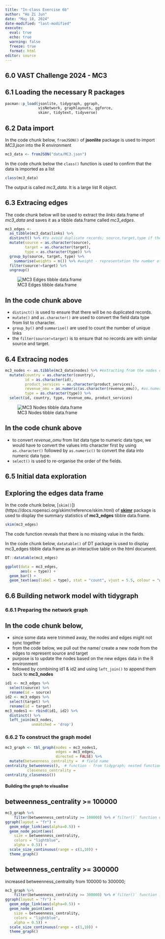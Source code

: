 ```yaml
---
title: "In-class Exercise 6b"
author: "Ho Zi Jun"
date: "May 18, 2024"
date-modified: "last-modified"
execute:
  eval: true
  echo: true
  warning: false
  freeze: true
  format: html
editor: source
---
```


## [6.0]{style="colour:grey"} VAST Challenge 2024 - MC3

## [6.1]{style="colour:grey"} Loading the necessary R packages

```r
pacman::p_load(jsonlite, tidygraph, ggraph,
               visNetwork, graphlayouts, ggforce,
               skimr, tidytext, tidyverse)
```

## [6.2]{style="colour:grey"} Data import

In the code chunk below, `fromJSON()` of **jsonlite** package is used to import *MC3.json* into the R environment

```r
mc3_data <- fromJSON("data/MC3.json")
```

In the code chunk below the `class()` function is used to confirm that the data is imported as a list

```r
class(mc3_data)
```

The output is called *mc3_data*. It is a large list R object.

## [6.3]{style="colour:grey"} Extracing edges

The code chunk below will be used to extract the *links* data.frame of *mc3_data* and saves it as a tibble data.frame called *mc3_edges*.

```r
mc3_edges <-
  as_tibble(mc3_data$links) %>%
  distinct() %>% #to avoid duplicate records; source,target,type if they are the same will be treated as duplicates and kept as one
  mutate(source = as.character(source),
         target = as.character(target),
         type = as.character(type)) %>%
  group_by(source, target, type) %>%
    summarise(weights = n()) %>% #weight - representation the number of linkages
  filter(source!=target) %>%
  ungroup()
```

![MC3 Edges tibble data.frame](mc3edges.png)

::: callout-note
## In the code chunk above

-   `distinct()` is used to ensure that there will be no duplicated records.
-   `mutate()` and `as.character()` are used to convert the field data type from list to character.
-   `group_by()` and `summarise()` are used to count the number of unique links
-   the `filter(source!=target)` is to ensure that no records are with similar source and target.
:::

## [6.4]{style="colour:grey"} Extracing nodes

```r
mc3_nodes <- as.tibble(mc3_data$nodes) %>% #extracting from the nodes data.frame
  mutate(country = as.character(country),
         id = as.character(id),
         product_services = as.character(product_services),
         revenue_omu = as.numeric(as.character(revenue_omu)), #as.numeric() since revenue should be processed as number to be able to do statistical analysis such as average
         type = as.character(type)) %>%
  select(id, country, type, revenue_omu, product_services)
```

![MC3 Nodes tibble data.frame](mc3nodes.png)

::: callout-note
## In the code chunk above

-   to convert *revenue_omu* from list data type to numeric data type, we would have to convert the values into character first by using `as.character()` followed by `as.numeric()` to convert the data into numeric data type.
-   `select()` is used to re-organise the order of the fields.
:::

## [6.5]{style="colour:grey"} Initial data exploration

## Exploring the edges data frame

In the code chunk below, \[`skim()`\])(https://docs.ropensci.org/skimr/reference/skim.html) of [**skimr**](https://docs.ropensci.org/skimr/reference/index.html) package is used to display the summary statistics of **mc3_edges** tibble data.frame.

```r
skim(mc3_edges)
```

The code function reveals that there is no missing value in the fields.

In the code chunk below, `datatable()` of DT package is used to display mc3_edges tibble data.frame as an interactive table on the html document.

```r
DT::datatable(mc3_edges)
```

```r
ggplot(data = mc3_edges,
       aes(x = type)) +
  geom_bar() +
  geom_text(aes(label = type), stat = "count", vjust = 5.5, colour = "white")
```

## [6.6]{style="colour:grey"} Building network model with tidygraph

### [6.6.1]{style="colour:grey"} Preparing the network graph

::: callout-note
## In the code chunk below,

-   since some data were trimmed away, the nodes and edges might not sync together
-   from the code below, we pull out the name/ create a new node from the edges to represent source and target
-   purpose is to update the nodes based on the new edges data in the R environment
-   followed by combining id1 & id2 and using `left_join()` to append them back to **mc3_nodes**
:::

```r
id1 <- mc3_edges %>%
  select(source) %>%
  rename(id = source)
id2 <- mc3_edges %>%
  select(target) %>%
  rename(id = target)
mc3_nodes1 <- rbind(id1, id2) %>%
  distinct() %>%
  left_join(mc3_nodes,
            unmatched = 'drop')
```

### [6.6.2]{style="colour:grey"} To construct the graph model

```r
mc3_graph <- tbl_graph(nodes = mc3_nodes1,
                       edges = mc3_edges,
                       directed = FALSE) %>%
  mutate(betweenness_centrality =  # field name
centrality_betweenness(),  # function - from tidygraph; nested function within the graph
          closeness_centrality =
centrality_closeness())
```

#### Building the graph to visualise

::: panel-tabset
## betweenness_centrality \>= 100000

```r
mc3_graph %>%
    filter(betweenness_centrality >= 100000) %>% #`filter()` function used pull out nodes with betweenness centrality greater than input value.
ggraph(layout = "fr") +
  geom_edge_link(aes(alpha=0.5)) +
  geom_node_point(aes(
    size = betweenness_centrality,
    colors = "lightblue",
    alpha = 0.5)) +
  scale_size_continuous(range = c(1,10)) +
  theme_graph()
```

## betweenness_centrality \>= 300000

increased betweenness_centrality from 100000 to 300000;

```r
mc3_graph %>%
    filter(betweenness_centrality >= 300000) %>% #`filter()` function is used to pull out nodes with betweenness centrality greater than 300000 to avoid the graph being too cluttered.
ggraph(layout = "fr") +
  geom_edge_link(aes(alpha=0.5)) +
  geom_node_point(aes(
    size = betweenness_centrality,
    colors = "lightblue",
    alpha = 0.5)) +
  scale_size_continuous(range = c(1,10)) +
  theme_graph()
```
:::
